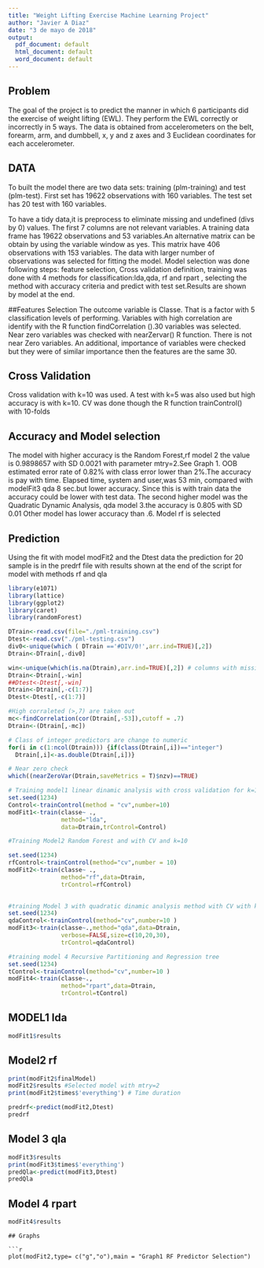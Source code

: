 ---
title: "Weight Lifting Exercise Machine Learning Project"
author: "Javier A Diaz"
date: "3 de mayo de 2018"
output:
  pdf_document: default
  html_document: default
  word_document: default
---
## Problem
The goal of the project is to predict the manner in which 6 participants did the exercise of weight lifting (EWL). They perform the EWL correctly or incorrectly in 5 ways. The data is obtained from  accelerometers on the belt, forearm, arm, and dumbbell, x, y and z axes and  3 Euclidean coordinates for each accelerometer.

## DATA 
To built the model there are two data sets: training (plm-training) and test (plm-test). First set has 19622 observations with 160 variables. The test set has 20 test with 160 variables.

To have a tidy data,it is preprocess to eliminate missing and undefined (divs by 0) values. The first 7 columns are not relevant variables. A training data frame has 19622 observations and 53 variables.An alternative matrix can be obtain by using the variable window as yes. This matrix have 406 observations with 153 variables. The data with larger number of observations was selected for fitting the model.
Model selection was done following steps: feature selection, Cross validation definition,  training was done with 4 methods for classification:lda,qda, rf and rpart , selecting the method with accuracy criteria and predict with test set.Results are shown by model at the end.

##Features Selection
The outcome variable is Classe. That is a factor with 5 classification levels of performing.
Variables with high correlation are identify with the R function findCorrelation ().30 variables was selected.
Near zero variables was checked with nearZervar() R function.  There is not near Zero variables. 
An additional, importance of variables were checked  but they were of similar importance then the features are the same 30.

## Cross Validation
Cross validation with k=10 was used. A test with k=5 was also used but high accuracy is with k=10. CV was done though the R function trainControl() with 10-folds

## Accuracy and Model selection
The model with higher accuracy is the Random Forest,rf model 2 the value is  0.9898657 with SD 0.0021 with parameter mtry=2.See Graph 1. OOB estimated error rate of 0.82% with class error lower than 2%.The accuracy is pay with time.
Elapsed time, system and user,was 53 min, compared with modelFit3 qda 8 sec.but lower accuracy.
Since this is with train data  the accuracy could be lower with test data.
The second higher  model was the Quadratic Dynamic Analysis, qda model 3.the accuracy is 0.805 with SD 0.01 
Other model has lower accuracy than .6.
Model rf is selected

## Prediction
Using the fit with model modFit2 and the Dtest data the prediction for 20 sample is in the predrf file with results shown at the end of the script for model with methods rf and qla


```{r include=TRUE}

library(e1071)
library(lattice)
library(ggplot2)
library(caret)
library(randomForest)

DTrain<-read.csv(file="./pml-training.csv")
Dtest<-read.csv("./pml-testing.csv")
div0<-unique(which ( DTrain =='#DIV/0!',arr.ind=TRUE)[,2])
Dtrain<-DTrain[,-div0]

win<-unique(which(is.na(Dtrain),arr.ind=TRUE)[,2]) # columns with missing data are taken out
Dtrain<-Dtrain[,-win]
##Dtest<-Dtest[,-win]
Dtrain<-Dtrain[,-c(1:7)]
Dtest<-Dtest[,-c(1:7)]

#High corraleted (>,7) are taken out
mc<-findCorrelation(cor(Dtrain[,-53]),cutoff = .7)
Dtrain<-(Dtrain[,-mc])

# Class of integer predictors are change to numeric
for(i in c(1:ncol(Dtrain))) {if(class(Dtrain[,i])=="integer")
  Dtrain[,i]<-as.double(Dtrain[,i])}

# Near zero check
which((nearZeroVar(Dtrain,saveMetrics = T)$nzv)==TRUE)

# Training model1 linear dinamic analysis with cross validation for k=10
set.seed(1234)
Control<-trainControl(method = "cv",number=10)
modFit1<-train(classe~ .,
               method="lda",
               data=Dtrain,trControl=Control)

#Training Model2 Random Forest and with CV and k=10

set.seed(1234)
rfControl<-trainControl(method="cv",number = 10)
modFit2<-train(classe~ .,
               method="rf",data=Dtrain,
               trControl=rfControl)

 
#training Model 3 with quadratic dinamic analysis method with CV with k=10
set.seed(1234)
qdaControl<-trainControl(method="cv",number=10 )
modFit3<-train(classe~.,method="qda",data=Dtrain,
               verbose=FALSE,size=c(10,20,30),
               trControl=qdaControl)

#training model 4 Recursive Partitioning and Regression tree
set.seed(1234)
tControl<-trainControl(method="cv",number=10 )
modFit4<-train(classe~.,
               method="rpart",data=Dtrain,
               trControl=tControl)

```
## MODEL1 lda
```{r include=TRUE}
modFit1$results

```
## Model2 rf
```{r include=TRUE}
print(modFit2$finalModel)
modFit2$results #Selected model with mtry=2
print(modFit2$times$'everything') # Time duration

```
```{r include=TRUE}
predrf<-predict(modFit2,Dtest)
predrf
```

## Model 3 qla

```{r include=TRUE}
 
modFit3$results
print(modFit3$times$'everything')
predQla<-predict(modFit3,Dtest)
predQla
```
## Model 4 rpart
```{r cars3, include=TRUE}
modFit4$results
```
```
## Graphs

```{r p, echo=TRUE}
plot(modFit2,type= c("g","o"),main = "Graph1 RF Predictor Selection")
```

